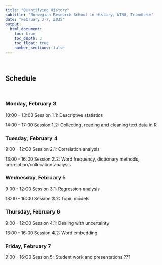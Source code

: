 ```yaml
---
title: "Quantifying History"
subtitle: "Norwegian Research School in History, NTNU, Trondheim"
date: "February 3-7, 2025"
output: 
  html_document:
    toc: true
    toc_depth: 3
    toc_float: true
    number_sections: false
---
```


<br>
<h2>Schedule</h2>
<br>

<h3>Monday, February 3</h3>

10:00 – 13:00	  Session 1.1: Descriptive statistics 

14:00 -- 17:00	Session 1.2: Collecting, reading and cleaning text data in R 

<h3>Tuesday, February 4</h3>

9:00 - 12:00  Session 2.1: Correlation analysis

13:00 - 16:00	Session 2.2: Word frequency, dictionary methods, correlation/collocation analysis

<h3>Wednesday, February 5</h3>

9:00 - 12:00  Session 3.1: Regression analysis

13:00 - 16:00	Session 3.2: Topic models  <!-- [[PDF](Presentations/Topic_models.pdf)] -->

<h3>Thursday, February 6</h3>

9:00 - 12:00  Session 4.1: Dealing with uncertainty

13:00 - 16:00	Session 4.2:  Word embedding <!-- [[PDF](Presentations/Word_embedding.pdf)] -->

<h3>Friday, February 7</h3>

9:00 - 16:00  Session 5: Student work and presentations ???